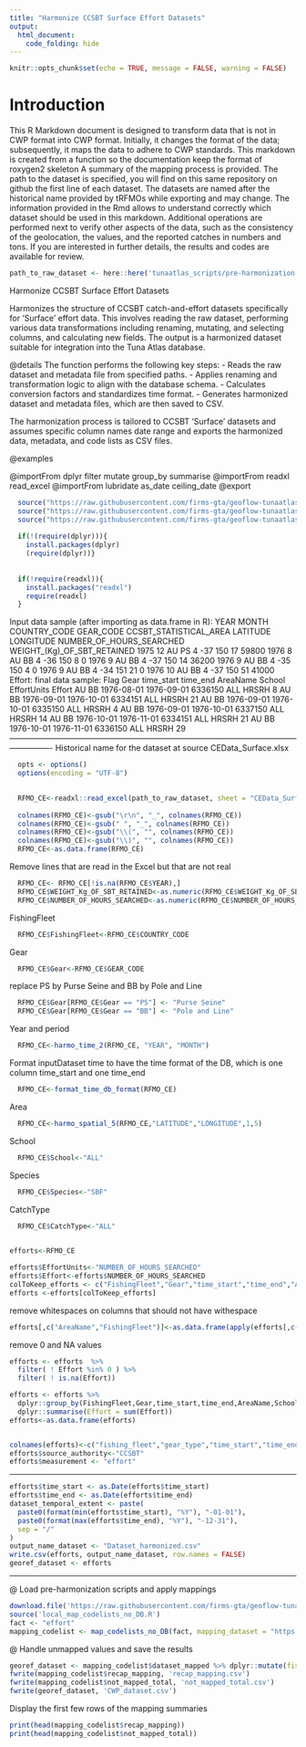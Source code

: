 ```yaml
---
title: "Harmonize CCSBT Surface Effort Datasets"
output: 
  html_document: 
    code_folding: hide
---
```

```r
knitr::opts_chunk$set(echo = TRUE, message = FALSE, warning = FALSE)
```

# Introduction

This R Markdown document is designed to transform data that is not in CWP format into CWP format.
Initially, it changes the format of the data; subsequently, it maps the data to adhere to CWP standards.
This markdown is created from a function so the documentation keep the format of roxygen2 skeleton
A summary of the mapping process is provided. The path to the dataset is specified, you will find on this same repository on github the first line of each dataset. The datasets are named after the historical name provided by tRFMOs while exporting and may change. The information provided in the Rmd allows to understand correctly which dataset should be used in this markdown.
Additional operations are performed next to verify other aspects of the data, such as the consistency of the geolocation, the values, and the reported catches in numbers and tons.
If you are interested in further details, the results and codes are available for review.

```r
path_to_raw_dataset <- here::here('tunaatlas_scripts/pre-harmonization', 'ccsbt', 'effort', 'data', 'CEData_Surface.xlsx')
```

Harmonize CCSBT Surface Effort Datasets

Harmonizes the structure of CCSBT catch-and-effort datasets specifically for 'Surface' effort data.
This involves reading the raw dataset, performing various data transformations including renaming,
mutating, and selecting columns, and calculating new fields. The output is a harmonized dataset suitable
for integration into the Tuna Atlas database.


@details
The function performs the following key steps:
- Reads the raw dataset and metadata file from specified paths.
- Applies renaming and transformation logic to align with the database schema.
- Calculates conversion factors and standardizes time format.
- Generates harmonized dataset and metadata files, which are then saved to CSV.

The harmonization process is tailored to CCSBT 'Surface' datasets and assumes specific column names
date range and exports the harmonized data, metadata, and code lists as CSV files.


@examples
\dontrun{
}

@importFrom dplyr filter mutate group_by summarise
@importFrom readxl read_excel
@importFrom lubridate as_date ceiling_date
@export



```r
  source("https://raw.githubusercontent.com/firms-gta/geoflow-tunaatlas/master/sardara_functions/harmo_spatial_5.R")
  source("https://raw.githubusercontent.com/firms-gta/geoflow-tunaatlas/master/sardara_functions/harmo_time_2.R")
  source("https://raw.githubusercontent.com/firms-gta/geoflow-tunaatlas/master/sardara_functions/format_time_db_format.R")
  
  if(!(require(dplyr))){ 
    install.packages(dplyr) 
    (require(dplyr))} 
  
  
  if(!require(readxl)){
    install.packages("readxl")
    require(readxl)
  }
```

Input data sample (after importing as data.frame in R):
YEAR MONTH COUNTRY_CODE GEAR_CODE CCSBT_STATISTICAL_AREA LATITUDE LONGITUDE NUMBER_OF_HOURS_SEARCHED WEIGHT_(Kg)_OF_SBT_RETAINED
1975    12           AU        PS                      4      -37       150                       17                       59800
1976     8           AU        BB                      4      -36       150                        8                           0
1976     9           AU        BB                      4      -37       150                       14                       36200
1976     9           AU        BB                      4      -35       150                        4                           0
1976     9           AU        BB                      4      -34       151                       21                           0
1976    10           AU        BB                      4      -37       150                       51                       41000
Effort: final data sample:
Flag Gear time_start   time_end AreaName School EffortUnits Effort
AU   BB 1976-08-01 1976-09-01  6336150    ALL       HRSRH      8
AU   BB 1976-09-01 1976-10-01  6334151    ALL       HRSRH     21
AU   BB 1976-09-01 1976-10-01  6335150    ALL       HRSRH      4
AU   BB 1976-09-01 1976-10-01  6337150    ALL       HRSRH     14
AU   BB 1976-10-01 1976-11-01  6334151    ALL       HRSRH     21
AU   BB 1976-10-01 1976-11-01  6336150    ALL       HRSRH     29
----------------------------------------------------------------------------------------------------------------------------
Historical name for the dataset at source  CEData_Surface.xlsx

```r
  opts <- options()
  options(encoding = "UTF-8")
  

  RFMO_CE<-readxl::read_excel(path_to_raw_dataset, sheet = "CEData_Surface", col_names = TRUE, col_types = NULL,na = "")
  
  colnames(RFMO_CE)<-gsub("\r\n", "_", colnames(RFMO_CE))
  colnames(RFMO_CE)<-gsub(" ", "_", colnames(RFMO_CE))
  colnames(RFMO_CE)<-gsub("\\(", "", colnames(RFMO_CE))
  colnames(RFMO_CE)<-gsub("\\)", "", colnames(RFMO_CE))
  RFMO_CE<-as.data.frame(RFMO_CE)
```

Remove lines that are read in the Excel but that are not real

```r
  RFMO_CE<- RFMO_CE[!is.na(RFMO_CE$YEAR),] 
  RFMO_CE$WEIGHT_Kg_OF_SBT_RETAINED<-as.numeric(RFMO_CE$WEIGHT_Kg_OF_SBT_RETAINED)
  RFMO_CE$NUMBER_OF_HOURS_SEARCHED<-as.numeric(RFMO_CE$NUMBER_OF_HOURS_SEARCHED)
```

FishingFleet

```r
  RFMO_CE$FishingFleet<-RFMO_CE$COUNTRY_CODE
```

Gear

```r
  RFMO_CE$Gear<-RFMO_CE$GEAR_CODE
```

replace PS by Purse Seine and BB by Pole and Line

```r
  RFMO_CE$Gear[RFMO_CE$Gear == "PS"] <- "Purse Seine"
  RFMO_CE$Gear[RFMO_CE$Gear == "BB"] <- "Pole and Line"
```

Year and period

```r
  RFMO_CE<-harmo_time_2(RFMO_CE, "YEAR", "MONTH")
```

Format inputDataset time to have the time format of the DB, which is one column time_start and one time_end

```r
  RFMO_CE<-format_time_db_format(RFMO_CE)
```

Area 

```r
  RFMO_CE<-harmo_spatial_5(RFMO_CE,"LATITUDE","LONGITUDE",1,5)
```

School

```r
  RFMO_CE$School<-"ALL"
```

Species

```r
  RFMO_CE$Species<-"SBF"
```

CatchType

```r
  RFMO_CE$CatchType<-"ALL"

  
efforts<-RFMO_CE

efforts$EffortUnits<-"NUMBER_OF_HOURS_SEARCHED"
efforts$Effort<-efforts$NUMBER_OF_HOURS_SEARCHED
colToKeep_efforts <- c("FishingFleet","Gear","time_start","time_end","AreaName","School","EffortUnits","Effort")
efforts <-efforts[colToKeep_efforts]
```

remove whitespaces on columns that should not have withespace

```r
efforts[,c("AreaName","FishingFleet")]<-as.data.frame(apply(efforts[,c("AreaName","FishingFleet")],2,function(x){gsub(" *$","",x)}),stringsAsFactors=FALSE)
```

remove 0 and NA values 

```r
efforts <- efforts  %>% 
  filter( ! Effort %in% 0 ) %>%
  filter( ! is.na(Effort)) 

efforts <- efforts %>% 
  dplyr::group_by(FishingFleet,Gear,time_start,time_end,AreaName,School,EffortUnits) %>% 
  dplyr::summarise(Effort = sum(Effort))  
efforts<-as.data.frame(efforts)


colnames(efforts)<-c("fishing_fleet","gear_type","time_start","time_end","geographic_identifier","fishing_mode","measurement_unit","measurement_value")
efforts$source_authority<-"CCSBT"
efforts$measurement <- "effort" 
```

----------------------------------------------------------------------------------------------------------------------------

```r
efforts$time_start <- as.Date(efforts$time_start)
efforts$time_end <- as.Date(efforts$time_end)
dataset_temporal_extent <- paste(
  paste0(format(min(efforts$time_start), "%Y"), "-01-01"),
  paste0(format(max(efforts$time_end), "%Y"), "-12-31"),
  sep = "/"
)
output_name_dataset <- "Dataset_harmonized.csv"
write.csv(efforts, output_name_dataset, row.names = FALSE)
georef_dataset <- efforts
```

----------------------------------------------------------------------------------------------------------------------------
@ Load pre-harmonization scripts and apply mappings

```r
download.file('https://raw.githubusercontent.com/firms-gta/geoflow-tunaatlas/master/tunaatlas_scripts/pre-harmonization/map_codelists_no_DB.R', destfile = 'local_map_codelists_no_DB.R')
source('local_map_codelists_no_DB.R')
fact <- "effort"
mapping_codelist <- map_codelists_no_DB(fact, mapping_dataset = "https://raw.githubusercontent.com/fdiwg/fdi-mappings/main/global/firms/gta/codelist_mapping_rfmos_to_global.csv", dataset_to_map = georef_dataset, mapping_keep_src_code = FALSE, summary_mapping = TRUE, source_authority_to_map = c("IATTC", "CCSBT", "WCPFC", "ICCAT", "IOTC"))
```

@ Handle unmapped values and save the results

```r
georef_dataset <- mapping_codelist$dataset_mapped %>% dplyr::mutate(fishing_fleet = ifelse(fishing_fleet == 'UNK', 'NEI', fishing_fleet), gear_type = ifelse(gear_type == 'UNK', '99.9', gear_type))
fwrite(mapping_codelist$recap_mapping, 'recap_mapping.csv')
fwrite(mapping_codelist$not_mapped_total, 'not_mapped_total.csv')
fwrite(georef_dataset, 'CWP_dataset.csv')
```

Display the first few rows of the mapping summaries

```r
print(head(mapping_codelist$recap_mapping))
print(head(mapping_codelist$not_mapped_total))
```

